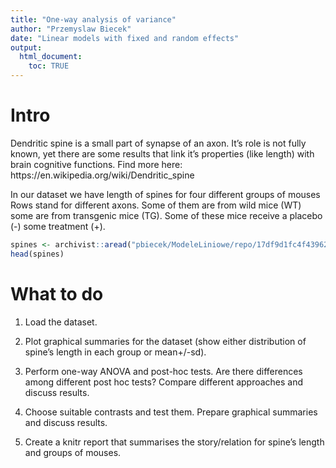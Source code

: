 ```yaml
---
title: "One-way analysis of variance"
author: "Przemyslaw Biecek"
date: "Linear models with fixed and random effects"
output: 
  html_document:
    toc: TRUE
---
```


# Intro

Dendritic spine is a small part of synapse of an axon. It's role is not fully known, yet there are some results that link it's properties (like length) with brain cognitive functions. 
Find more here: https://en.wikipedia.org/wiki/Dendritic_spine

In our dataset we have length of spines for four different groups of mouses Rows stand for different axons. Some of them are from wild mice (WT) some are from transgenic mice (TG). Some of these mice receive a placebo (-) some treatment (+). 

```r
spines <- archivist::aread("pbiecek/ModeleLiniowe/repo/17df9d1fc4f43962a91b9ab14b7b8e6f")
head(spines)
```

# What to do

1. Load the dataset.

2. Plot graphical summaries for the dataset (show either distribution of spine's length in each group or mean+/-sd).

3. Perform one-way ANOVA and post-hoc tests.
Are there differences among different post hoc tests?
Compare different approaches and discuss results.

4. Choose suitable contrasts and test them.
Prepare graphical summaries and discuss results.

5. Create a knitr report that summarises the story/relation for spine's length and groups of mouses.

